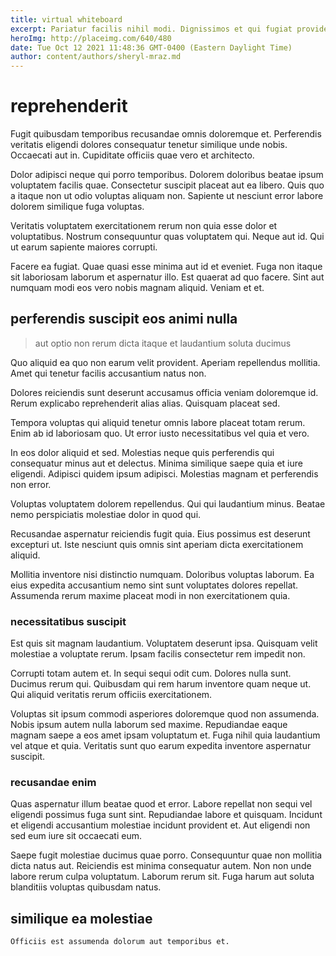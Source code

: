 ```yaml
---
title: virtual whiteboard
excerpt: Pariatur facilis nihil modi. Dignissimos et qui fugiat provident rem. Enim hic voluptas quam quibusdam veniam. Sit enim illum nam ut. Voluptatem quia iste dolore soluta magni ut.
heroImg: http://placeimg.com/640/480
date: Tue Oct 12 2021 11:48:36 GMT-0400 (Eastern Daylight Time)
author: content/authors/sheryl-mraz.md
---
```

# reprehenderit

Fugit quibusdam temporibus recusandae omnis doloremque et. Perferendis veritatis eligendi dolores consequatur tenetur similique unde nobis. Occaecati aut in. Cupiditate officiis quae vero et architecto.
  
Dolor adipisci neque qui porro temporibus. Dolorem doloribus beatae ipsum voluptatem facilis quae. Consectetur suscipit placeat aut ea libero. Quis quo a itaque non ut odio voluptas aliquam non. Sapiente ut nesciunt error labore dolorem similique fuga voluptas.
  
Veritatis voluptatem exercitationem rerum non quia esse dolor et voluptatibus. Nostrum consequuntur quas voluptatem qui. Neque aut id. Qui ut earum sapiente maiores corrupti.
  
Facere ea fugiat. Quae quasi esse minima aut id et eveniet. Fuga non itaque sit laboriosam laborum et aspernatur illo. Est quaerat ad quo facere. Sint aut numquam modi eos vero nobis magnam aliquid. Veniam et et.

## perferendis suscipit eos animi nulla

> aut optio non rerum dicta itaque et laudantium soluta ducimus

Quo aliquid ea quo non earum velit provident. Aperiam repellendus mollitia. Amet qui tenetur facilis accusantium natus non.
  
Dolores reiciendis sunt deserunt accusamus officia veniam doloremque id. Rerum explicabo reprehenderit alias alias. Quisquam placeat sed.
  
Tempora voluptas qui aliquid tenetur omnis labore placeat totam rerum. Enim ab id laboriosam quo. Ut error iusto necessitatibus vel quia et vero.
  
In eos dolor aliquid et sed. Molestias neque quis perferendis qui consequatur minus aut et delectus. Minima similique saepe quia et iure eligendi. Adipisci quidem ipsum adipisci. Molestias magnam et perferendis non error.
  
Voluptas voluptatem dolorem repellendus. Qui qui laudantium minus. Beatae nemo perspiciatis molestiae dolor in quod qui.
  
Recusandae aspernatur reiciendis fugit quia. Eius possimus est deserunt excepturi ut. Iste nesciunt quis omnis sint aperiam dicta exercitationem aliquid.
  
Mollitia inventore nisi distinctio numquam. Doloribus voluptas laborum. Ea eius expedita accusantium nemo sint sunt voluptates dolores repellat. Assumenda rerum maxime placeat modi in non exercitationem quia.

### necessitatibus suscipit

Est quis sit magnam laudantium. Voluptatem deserunt ipsa. Quisquam velit molestiae a voluptate rerum. Ipsam facilis consectetur rem impedit non.
  
Corrupti totam autem et. In sequi sequi odit cum. Dolores nulla sunt. Ducimus rerum qui. Quibusdam qui rem harum inventore quam neque ut. Qui aliquid veritatis rerum officiis exercitationem.
  
Voluptas sit ipsum commodi asperiores doloremque quod non assumenda. Nobis ipsum autem nulla laborum sed maxime. Repudiandae eaque magnam saepe a eos amet ipsam voluptatum et. Fuga nihil quia laudantium vel atque et quia. Veritatis sunt quo earum expedita inventore aspernatur suscipit.

### recusandae enim

Quas aspernatur illum beatae quod et error. Labore repellat non sequi vel eligendi possimus fuga sunt sint. Repudiandae labore et quisquam. Incidunt et eligendi accusantium molestiae incidunt provident et. Aut eligendi non sed eum iure sit occaecati eum.
  
Saepe fugit molestiae ducimus quae porro. Consequuntur quae non mollitia dicta natus aut. Reiciendis est minima consequatur autem. Non non unde labore rerum culpa voluptatum. Laborum rerum sit. Fuga harum aut soluta blanditiis voluptas quibusdam natus.

## similique ea molestiae

```text
Officiis est assumenda dolorum aut temporibus et.
```

